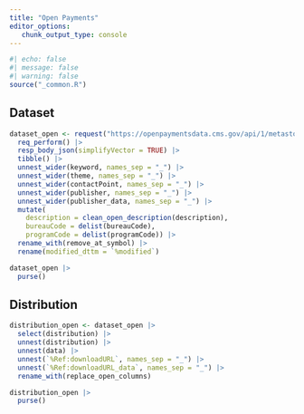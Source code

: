 ```yaml
---
title: "Open Payments"
editor_options: 
   chunk_output_type: console
---
```


```r
#| echo: false
#| message: false
#| warning: false
source("_common.R")


```


## Dataset

```r
dataset_open <- request("https://openpaymentsdata.cms.gov/api/1/metastore/schemas/dataset/items?show-reference-ids") |>
  req_perform() |>
  resp_body_json(simplifyVector = TRUE) |> 
  tibble() |> 
  unnest_wider(keyword, names_sep = "_") |>
  unnest_wider(theme, names_sep = "_") |>
  unnest_wider(contactPoint, names_sep = "_") |>
  unnest_wider(publisher, names_sep = "_") |> 
  unnest_wider(publisher_data, names_sep = "_") |> 
  mutate(
    description = clean_open_description(description),
    bureauCode = delist(bureauCode),
    programCode = delist(programCode)) |>
  rename_with(remove_at_symbol) |> 
  rename(modified_dttm = `%modified`)

dataset_open |> 
  purse()
```


## Distribution

```r
distribution_open <- dataset_open |> 
  select(distribution) |> 
  unnest(distribution) |> 
  unnest(data) |> 
  unnest(`%Ref:downloadURL`, names_sep = "_") |> 
  unnest(`%Ref:downloadURL_data`, names_sep = "_") |> 
  rename_with(replace_open_columns)

distribution_open |> 
  purse()
```
